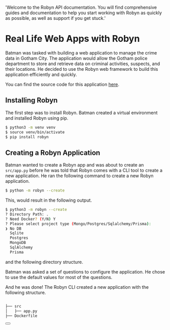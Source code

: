   'Welcome to the Robyn API documentation. You will find comprehensive guides and documentation to help you start working with Robyn as quickly as possible, as well as support if you get stuck.'

# Real Life Web Apps with Robyn

Batman was tasked with building a web application to manage the crime data in Gotham City. The application would allow the Gotham police department to store and retrieve data on criminal activities, suspects, and their locations. He decided to use the Robyn web framework to build this application efficiently and quickly.

You can find the source code for this application [here](https://github.com/sparckles/example_robyn_app).

## Installing Robyn

The first step was to install Robyn. Batman created a virtual environment and installed Robyn using pip.

```bash
$ python3 -m venv venv
$ source venv/bin/activate
$ pip install robyn
```

## Creating a Robyn Application

Batman wanted to create a Robyn app and was about to create an `src/app.py` before he was told that Robyn comes with a CLI tool to create a new application. He ran the following command to create a new Robyn application.

```bash
$ python -m robyn --create
```

This, would result in the following output.

```bash
$ python3 -m robyn --create
? Directory Path: .
? Need Docker? (Y/N) Y
? Please select project type (Mongo/Postgres/Sqlalchemy/Prisma):
❯ No DB
  Sqlite
  Postgres
  MongoDB
  SqlAlchemy
  Prisma
```

and the following directory structure.


Batman was asked a set of questions to configure the application. He chose to use the default values for most of the questions.

And he was done! The Robyn CLI created a new application with the following structure.

```bash

├── src
│   ├── app.py
├── Dockerfile

```


<div className="not-prose">
  <Button
    href="/documentation/example_app/modeling_routes"
    variant="text"
    arrow="right"
    children="Modeling Routes"
  />
</div>

